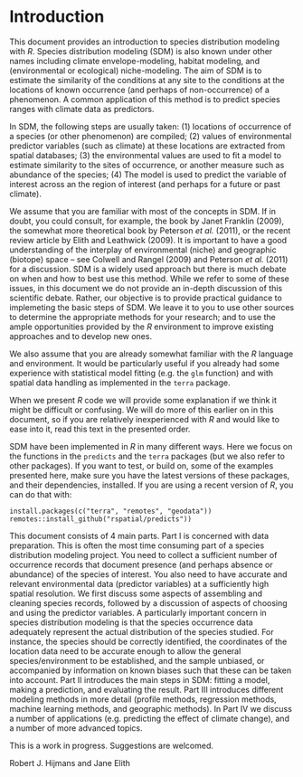 # Introduction

This document provides an introduction to species distribution modeling with *R*. Species distribution modeling (SDM) is also known under other names including climate envelope-modeling, habitat modeling, and (environmental or ecological) niche-modeling. The aim of SDM is to estimate the similarity of the conditions at any site to the conditions at the locations of known occurrence (and perhaps of non-occurrence) of a phenomenon. A common application of this method is to predict species ranges with climate data as predictors.  

In SDM, the following steps are usually taken: (1) locations of occurrence of a species (or other phenomenon) are compiled; (2) values of environmental predictor variables (such as climate) at these locations are extracted from spatial databases; (3) the environmental values are used to fit a model to estimate similarity to the sites of occurrence, or another measure such as abundance of the species; (4) The model is used to predict the variable of interest across an the region of interest (and perhaps for a future or past climate).

We assume that you are familiar with most of the concepts in SDM. If in doubt, you could consult, for example, the book by Janet Franklin (2009), the somewhat more theoretical book by Peterson *et al.* (2011), or the recent review article by Elith and Leathwick (2009). It is important to have a good understanding of the interplay of environmental (niche) and geographic (biotope) space – see Colwell and Rangel (2009) and Peterson *et al.* (2011) for a discussion. SDM is a widely used approach but there is much debate on when and how to best use this method. While we refer to some of these issues, in this document we do not provide an in-depth discussion of this scientific debate. Rather, our objective is to provide practical guidance to implemeting the basic steps of SDM. We leave it to you to use other sources to determine the appropriate methods for your research; and to use the ample opportunities provided by the *R* environment to improve existing approaches and to develop new ones. 

We also assume that you are already somewhat familiar with the *R* language and environment. It would be particularly useful if you already had some experience with statistical model fitting (e.g. the `glm` function) and with spatial data handling as implemented in the `terra` package. 

When we present *R* code we will provide some explanation if we think it might be difficult or confusing. We will do more of this earlier on in this document, so if you are relatively inexperienced with *R* and would like to ease into it, read this text in the presented order.   

SDM have been implemented in *R* in many different ways. Here we focus on the functions in the `predicts` and the `terra` packages (but we also refer to other packages). If you want to test, or build on, some of the examples presented here, make sure you have the latest versions of these packages, and their dependencies, installed. If you are using a recent version of *R*, you can do that with: 

`install.packages(c("terra", "remotes", "geodata"))`
`remotes::install_github("rspatial/predicts"))`

This document consists of 4 main parts. Part I is concerned with data preparation. This is often the most time consuming part of a species distribution modeling project. You need to collect a sufficient number of occurrence records that document presence (and perhaps absence or abundance) of the species of interest. You also need to have accurate and relevant environmental data (predictor variables) at a sufficiently high spatial resolution. We first discuss some aspects of assembling and cleaning species records, followed by a discussion of aspects of choosing and using the predictor variables.  A particularly important concern in species distribution modeling is that the species occurrence data adequately represent the actual distribution of the species studied. For instance, the species should be correctly identified, the coordinates of the location data need to be accurate enough to allow the general species/environment to be established, and the sample unbiased, or accompanied by information on known biases such that these can be taken into account. Part II introduces the main steps in SDM: fitting a model, making a prediction, and evaluating the result. Part III introduces different modeling methods in more detail (profile methods, regression methods, machine learning methods, and geographic methods). In Part IV we discuss a number of applications (e.g. predicting the effect of climate change), and a number of more advanced topics. 

This is a work in progress. Suggestions are welcomed. 

Robert J. Hijmans and Jane Elith
